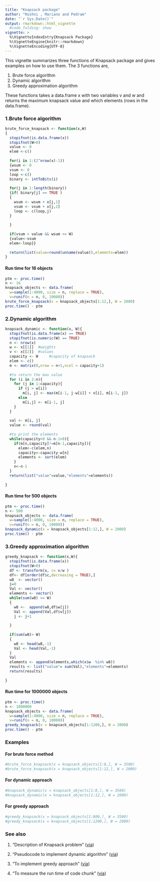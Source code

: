 ---
title: "Knapsack package"
author: "Roshni , Mariano and Pedram"
date: "`r Sys.Date()`"
output: rmarkdown::html_vignette
  #code_folding: show
vignette: >
  %\VignetteIndexEntry{Knapsack Package}
  %\VignetteEngine{knitr::rmarkdown}
  %\VignetteEncoding{UTF-8}
---

This vignette summarizes three functions of Knapsack package and gives examples on how to use them.
The 3 functions are,

1. Brute force algorithm
2. Dynamic algorithm
3. Greedy approximation algorithm

These functions takes a data.frame x with two variables v and w and returns the maximum knapsack value and which elements (rows in the data.frame).

### 1.Brute force algorithm

```{r}
brute_force_knapsack <- function(x,W)
{
  stopifnot(is.data.frame(x))
  stopifnot(W>0)
  value <- 0
  elem <-c()
  
  for(i in 1:(2^nrow(x)-1))
  {wsum <- 0
  vsum <- 0
  loop <-c()
  binary <- intToBits(i)
  
  for(j in 1:length(binary))
  {if( binary[j] == TRUE )
  {
    wsum <- wsum + x[j,1]
    vsum <- vsum + x[j,2]
    loop <- c(loop,j)
  }
    
  }
  
  if(vsum > value && wsum <= W)
  {value<-vsum 
  elem<-loop}}
  
  return(list(value=round(unname(value)),elements=elem))
}
```

#### Run time for 16 objects

```{r}
ptm <- proc.time()
n <- 16
knapsack_objects <- data.frame(
  w=sample(1:4000, size = n, replace = TRUE),
  v=runif(n = n, 0, 10000))
brute_force_knapsack(x = knapsack_objects[1:12,], W = 2000)
proc.time() - ptm
```

### 2.Dynamic algorithm

```{r}
knapsack_dynamic <- function(x, W){
  stopifnot(is.data.frame(x) == TRUE)
  stopifnot(is.numeric(W) == TRUE)
  n <- nrow(x)
  w <- x[[1]]  #weights
  v <- x[[2]]  #values
  capacity <- W     #capacity of knapsack
  elem <- c()
  m <- matrix(0,nrow = n+1,ncol = capacity+1)
 
  #to return the max value 
  for (i in 2:n){
    for (j in 1:capacity){
      if (j > w[i]) 
        m[i, j] <- max(m[i-1, j-w[i]] + v[i], m[i-1, j])
      else 
        m[i,j] <- m[i-1, j]
    }
  }
  
  val <- m[i, j]
  value <- round(val)
  
  #to print the elements
  while(capacity>0 && n-1>0){
    if(m[n,capacity]!=m[n-1,capacity]){
      elem<-c(elem,n)
      capacity<-capacity-w[n]
      elements <- sort(elem)
    }
    n<-n-1
  }
  return(list("value"=value,"elements"=elements))
  
}
```

#### Run time for 500 objects

```{r}
ptm <- proc.time()
n <- 500
knapsack_objects <- data.frame(
  w=sample(1:4000, size = n, replace = TRUE),
  v=runif(n = n, 0, 10000))
knapsack_dynamic(x = knapsack_objects[1:12,], W = 2000)
proc.time() - ptm
```

### 3.Greedy approximation algorithm

```{r}
greedy_knapsack <- function(x,W){
  stopifnot(is.data.frame(x))
  stopifnot(W>0)
  df <- transform(x, c= v/w )
  df<- df[order(df$c,decreasing = TRUE),]
  w8  <- vector()
  j=0
  Val <- vector()
  elements <- vector()
  while(sum(w8) <= W)
  {
    w8 <-  append(w8,df$w[j])
    Val <- append(Val,df$v[j])
    j <- j+1
    
  }
  
  if(sum(w8)> W)
  { 
    w8 <- head(w8,-1)
    Val <- head(Val,-1)
  }
  Val
  elements <- append(elements,which(x$w  %in% w8))
  results <- list("value"= sum(Val),"elements"=elements)
  return(results)
  
}
```

#### Run time for 1000000 objects

```{r}
ptm <- proc.time()
n <- 1000000
knapsack_objects <- data.frame(
  w=sample(1:4000, size = n, replace = TRUE),
  v=runif(n = n, 0, 10000))
greedy_knapsack(x = knapsack_objects[1:1200,], W = 2000)
proc.time() - ptm
```

### Examples

#### For brute force method

```{r}
#brute_force_knapsack(x = knapsack_objects[1:8,], W = 3500)
#brute_force_knapsack(x = knapsack_objects[1:12,], W = 2000)
```


#### For dynamic approach

```{r}
#knapsack_dynamic(x = knapsack_objects[1:8,], W = 3500)
#knapsack_dynamic(x = knapsack_objects[1:12,], W = 2000)
```

#### For greedy approach
```{r}
#greedy_knapsack(x = knapsack_objects[1:800,], W = 3500)
#greedy_knapsack(x = knapsack_objects[1:1200,], W = 2000)
```


### See also

1. "Description of Knapsack problem"
([via](https://en.wikipedia.org/wiki/Knapsack_problem))

2. "Pseudocode to implement dynamic algorithm"
([via](https://en.wikipedia.org/wiki/Knapsack_problem#0.2F1_knapsack_problem))

3. "To implement greedy approach"
([via](https://en.wikipedia.org/wiki/Knapsack_problem#Greedy_approximation_algorithm))

4. "To measure the run time of code chunk"
([via](https://www.r-bloggers.com/5-ways-to-measure-running-time-of-r-code/))
